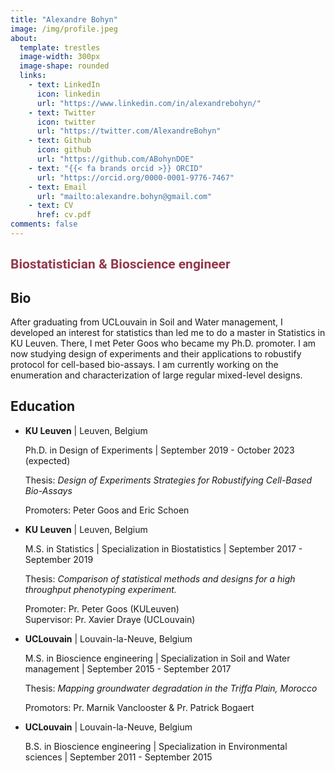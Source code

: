 ```yaml
---
title: "Alexandre Bohyn"
image: /img/profile.jpeg
about:
  template: trestles
  image-width: 300px
  image-shape: rounded
  links:
    - text: LinkedIn
      icon: linkedin
      url: "https://www.linkedin.com/in/alexandrebohyn/"
    - text: Twitter
      icon: twitter
      url: "https://twitter.com/AlexandreBohyn"
    - text: Github
      icon: github
      url: "https://github.com/ABohynDOE"
    - text: "{{< fa brands orcid >}} ORCID"
      url: "https://orcid.org/0000-0001-9776-7467"
    - text: Email
      url: "mailto:alexandre.bohyn@gmail.com"
    - text: CV
      href: cv.pdf
comments: false
---
```


:::{style="color: #92394D; font-family: \"Roboto"}
## Biostatistician & Bioscience engineer
:::

::: column-page

## Bio

After graduating from UCLouvain in Soil and Water management, I developed an interest for statistics than led me to do a master in Statistics in KU Leuven. There, I met Peter Goos who became my Ph.D. promoter. I am now studying design of experiments and their applications to robustify protocol for cell-based bio-assays. I am currently working on the enumeration and characterization of large regular mixed-level designs.

## Education

-   **KU Leuven** \| Leuven, Belgium

    Ph.D. in Design of Experiments \| September 2019 - October 2023 (expected)

    Thesis: *Design of Experiments Strategies for Robustifying Cell-Based Bio-Assays*

    Promoters: Peter Goos and Eric Schoen

-   **KU Leuven** \| Leuven, Belgium

    M.S. in Statistics \| Specialization in Biostatistics \| September 2017 - September 2019

    Thesis: *Comparison of statistical methods and designs for a high throughput phenotyping experiment.*

    Promoter: Pr. Peter Goos (KULeuven)\
    Supervisor: Pr. Xavier Draye (UCLouvain)

-   **UCLouvain** \| Louvain-la-Neuve, Belgium

    M.S. in Bioscience engineering \| Specialization in Soil and Water management \| September 2015 - September 2017

    Thesis: *Mapping groundwater degradation in the Triffa Plain, Morocco*

    Promotors: Pr. Marnik Vanclooster & Pr. Patrick Bogaert

-   **UCLouvain** \| Louvain-la-Neuve, Belgium

    B.S. in Bioscience engineering \| Specialization in Environmental sciences \| September 2011 - September 2015
:::